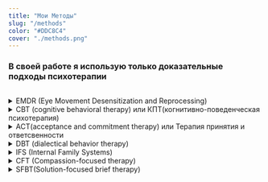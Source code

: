 ```yaml
---
title: "Мои Методы"
slug: "/methods"
color: "#DDC8C4"
cover: "./methods.png"
---
```


### В своей работе я использую только доказательные подходы психотерапии
##
 
##

<details>
   <summary>EMDR (Eye Movement Desensitization and Reprocessing) </summary>

C английского переводится как ДПДГ (Десенсибилизация и переработка движением глаз). EMDR — уникальный метод психотерапии, имеющий доказанную эффективность и помогающий
справиться с последствиями перенесенных психологических травм. Особенность этого метода терапии состоит в том, что EMDR позволяет клиенту перерабатывать любой эмоциональный
опыт, даже тот о котором он не в состоянии говорить. В 2013 году Всемирная Организация Здравоохранения официально рекомендовала EMDR как наиболее эффективную терапию для
работы с [посттравматическим стрессовым расстройством](http://emdrspb.ru/stati/chto-takoe-ptsr).

</details>

<details>
 <summary>CBT (cognitive behavioral therapy) или КПТ(когнитивно-поведенческая психотерапия) </summary>

имеет доказанную эффективность при различных
 [психических расстройствах](https://ru.m.wikipedia.org/wiki/%D0%9F%D1%81%D0%B8%D1%85%D0%B8%D1%87%D0%B5%D1%81%D0%BA%D0%BE%D0%B5_%D1%80%D0%B0%D1%81%D1%81%D1%82%D1%80%D0%BE%D0%B9%D1%81%D1%82%D0%B2%D0%BE) 
и представляет собой сфокусированное на навыках лечение, направленное на изменение дезадаптивных эмоциональных реакций при помощи изменения мыслей, изменения поведения
клиента, либо изменения того и другого. КПТ является терапией выбора при многих психических расстройствах.

</details>

<details>
 <summary>ACT(acceptance and commitment therapy) или Терапия принятия и ответсвенности </summary>

направление психотерапии третьей волны когнитивно-поведенческого подхода. Основная задача не избавление от тяжелых переживаний, а скорее научение не слишком реагировать на них.
В отличие от
традиционной [когнитивно-поведенческой терапии](https://ru.m.wikipedia.org/wiki/%D0%9A%D0%BE%D0%B3%D0%BD%D0%B8%D1%82%D0%B8%D0%B2%D0%BD%D0%BE-%D0%BF%D0%BE%D0%B2%D0%B5%D0%B4%D0%B5%D0%BD%D1%87%D0%B5%D1%81%D0%BA%D0%B0%D1%8F_%D1%82%D0%B5%D1%80%D0%B0%D0%BF%D0%B8%D1%8F),
ACT учит не изменять или контролировать свои мысли, переживания, чувства, а замечать их и принимать, даже если они неприятны, заняв позицию наблюдателя

</details>

<details>
 <summary>DBT (dialectical behavior therapy) </summary>

Диалектико-поведенческая терапия-полная сострадания и обладающая доказанной эффективностью модель помощи.
DBT сочетает базовые стратегии поведенческой терапии с практиками осознанности (mindfulness)

</details>

<details>

 <summary>IFS (Internal Family Systems)</summary>

Cистемная семейная терапия субличностей или внутренние семейные системы – новейший интегративный подход в психотерапии, объединяющий в себе системную логику,
концепт множественности личности, работу с травмой и работу с телом. Создан более 20 лет назад Ричардом Шварцем (США), работает с широким спектром проблем,
обладает доказательной базой.

</details>

<details>

 <summary>CFT (Compassion-focused therapy)</summary>

Терапия ориентированная на сострадание — это вид психотерапии, предназначенный для помощи тем, кто страдает от высокого уровня самокритики и стыда.
CFT базируется на выработке у пациента сострадательного мышления, заключающегося в возможности сочувствовать себе и другим, а также получать сочувствие от окружающих.
Учит чувствовать себя в безопасности в мире который может показаться давящим.

</details>


<details>

 <summary>SFBT(Solution-focused brief therapy)</summary>

Ориентированная на решение краткосрочная терапия Ориентированный на решение подход основывается на поиске и создании решений, а не анализе и поиске причин возникновения
проблем. В фокусе внимания находятся решения, надежды, ресурсы, сильные стороны и позитивные исключения. Для решения проблемы совсем не обязательно тратить долгое время
на исследование причин ее возникновения. Этот вид терапии является эффективным, полезным, и дающим надежду на изменения, независимо от степени трудностей или выраженности
проблем.

</details>
